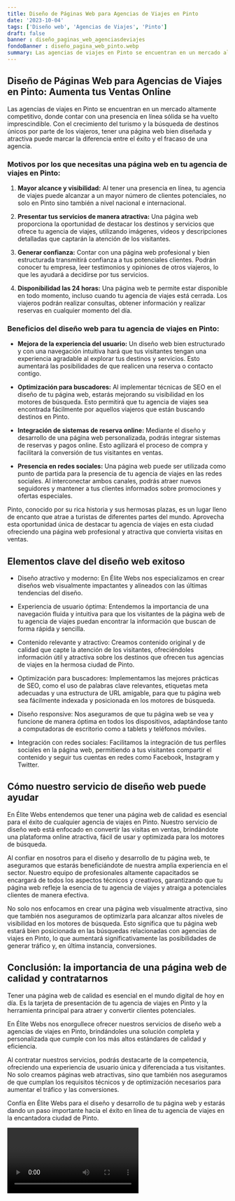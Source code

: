 ```yaml
---
title: Diseño de Páginas Web para Agencias de Viajes en Pinto
date: '2023-10-04'
tags: ['Diseño web', 'Agencias de Viajes', 'Pinto']
draft: false
banner : diseño_paginas_web_agenciasdeviajes
fondoBanner : diseño_pagina_web_pinto.webp
summary: Las agencias de viajes en Pinto se encuentran en un mercado altamente competitivo, donde contar con una presencia en línea sólida se ha vuelto imprescindible. Con el crecimiento del turismo y la búsqueda de destinos únicos por parte de los viajeros, tener una página web bien diseñada y atractiva puede marcar la diferencia entre el éxito y el fracaso de una agencia.
---
```


## Diseño de Páginas Web para Agencias de Viajes en Pinto: Aumenta tus Ventas Online

Las agencias de viajes en Pinto se encuentran en un mercado altamente competitivo, donde contar con una presencia en línea sólida se ha vuelto imprescindible. Con el crecimiento del turismo y la búsqueda de destinos únicos por parte de los viajeros, tener una página web bien diseñada y atractiva puede marcar la diferencia entre el éxito y el fracaso de una agencia.

### Motivos por los que necesitas una página web en tu agencia de viajes en Pinto:

1. **Mayor alcance y visibilidad:** Al tener una presencia en línea, tu agencia de viajes puede alcanzar a un mayor número de clientes potenciales, no solo en Pinto sino también a nivel nacional e internacional.

2. **Presentar tus servicios de manera atractiva:** Una página web proporciona la oportunidad de destacar los destinos y servicios que ofrece tu agencia de viajes, utilizando imágenes, videos y descripciones detalladas que captarán la atención de los visitantes.

3. **Generar confianza:** Contar con una página web profesional y bien estructurada transmitirá confianza a tus potenciales clientes. Podrán conocer tu empresa, leer testimonios y opiniones de otros viajeros, lo que les ayudará a decidirse por tus servicios.

4. **Disponibilidad las 24 horas:** Una página web te permite estar disponible en todo momento, incluso cuando tu agencia de viajes está cerrada. Los viajeros podrán realizar consultas, obtener información y realizar reservas en cualquier momento del día.

### Beneficios del diseño web para tu agencia de viajes en Pinto:

- **Mejora de la experiencia del usuario:** Un diseño web bien estructurado y con una navegación intuitiva hará que tus visitantes tengan una experiencia agradable al explorar tus destinos y servicios. Esto aumentará las posibilidades de que realicen una reserva o contacto contigo.

- **Optimización para buscadores:** Al implementar técnicas de SEO en el diseño de tu página web, estarás mejorando su visibilidad en los motores de búsqueda. Esto permitirá que tu agencia de viajes sea encontrada fácilmente por aquellos viajeros que están buscando destinos en Pinto.

- **Integración de sistemas de reserva online:** Mediante el diseño y desarrollo de una página web personalizada, podrás integrar sistemas de reservas y pagos online. Esto agilizará el proceso de compra y facilitará la conversión de tus visitantes en ventas.

- **Presencia en redes sociales:** Una página web puede ser utilizada como punto de partida para la presencia de tu agencia de viajes en las redes sociales. Al interconectar ambos canales, podrás atraer nuevos seguidores y mantener a tus clientes informados sobre promociones y ofertas especiales.

Pinto, conocido por su rica historia y sus hermosas plazas, es un lugar lleno de encanto que atrae a turistas de diferentes partes del mundo. Aprovecha esta oportunidad única de destacar tu agencia de viajes en esta ciudad ofreciendo una página web profesional y atractiva que convierta visitas en ventas.

<GifSeo />

<Cta />

## Elementos clave del diseño web exitoso

- Diseño atractivo y moderno: En Élite Webs nos especializamos en crear diseños web visualmente impactantes y alineados con las últimas tendencias del diseño.

- Experiencia de usuario óptima: Entendemos la importancia de una navegación fluida y intuitiva para que los visitantes de la página web de tu agencia de viajes puedan encontrar la información que buscan de forma rápida y sencilla.

- Contenido relevante y atractivo: Creamos contenido original y de calidad que capte la atención de los visitantes, ofreciéndoles información útil y atractiva sobre los destinos que ofrecen tus agencias de viajes en la hermosa ciudad de Pinto.

- Optimización para buscadores: Implementamos las mejores prácticas de SEO, como el uso de palabras clave relevantes, etiquetas meta adecuadas y una estructura de URL amigable, para que tu página web sea fácilmente indexada y posicionada en los motores de búsqueda.

- Diseño responsive: Nos aseguramos de que tu página web se vea y funcione de manera óptima en todos los dispositivos, adaptándose tanto a computadoras de escritorio como a tablets y teléfonos móviles.

- Integración con redes sociales: Facilitamos la integración de tus perfiles sociales en la página web, permitiendo a tus visitantes compartir el contenido y seguir tus cuentas en redes como Facebook, Instagram y Twitter.

## Cómo nuestro servicio de diseño web puede ayudar

En Élite Webs entendemos que tener una página web de calidad es esencial para el éxito de cualquier agencia de viajes en Pinto. Nuestro servicio de diseño web está enfocado en convertir las visitas en ventas, brindándote una plataforma online atractiva, fácil de usar y optimizada para los motores de búsqueda.

Al confiar en nosotros para el diseño y desarrollo de tu página web, te aseguramos que estarás beneficiándote de nuestra amplia experiencia en el sector. Nuestro equipo de profesionales altamente capacitados se encargará de todos los aspectos técnicos y creativos, garantizando que tu página web refleje la esencia de tu agencia de viajes y atraiga a potenciales clientes de manera efectiva.

No solo nos enfocamos en crear una página web visualmente atractiva, sino que también nos aseguramos de optimizarla para alcanzar altos niveles de visibilidad en los motores de búsqueda. Esto significa que tu página web estará bien posicionada en las búsquedas relacionadas con agencias de viajes en Pinto, lo que aumentará significativamente las posibilidades de generar tráfico y, en última instancia, conversiones.

## Conclusión: la importancia de una página web de calidad y contratarnos

Tener una página web de calidad es esencial en el mundo digital de hoy en día. Es la tarjeta de presentación de tu agencia de viajes en Pinto y la herramienta principal para atraer y convertir clientes potenciales.

En Élite Webs nos enorgullece ofrecer nuestros servicios de diseño web a agencias de viajes en Pinto, brindándoles una solución completa y personalizada que cumple con los más altos estándares de calidad y eficiencia.

Al contratar nuestros servicios, podrás destacarte de la competencia, ofreciendo una experiencia de usuario única y diferenciada a tus visitantes. No solo creamos páginas web atractivas, sino que también nos aseguramos de que cumplan los requisitos técnicos y de optimización necesarios para aumentar el tráfico y las conversiones.

Confía en Élite Webs para el diseño y desarrollo de tu página web y estarás dando un paso importante hacia el éxito en línea de tu agencia de viajes en la encantadora ciudad de Pinto.

<Video />

<CtaBot job='Agencias de Viajes' city='Pinto'/>

<Gmaps query='Pinto+españa+maps' />